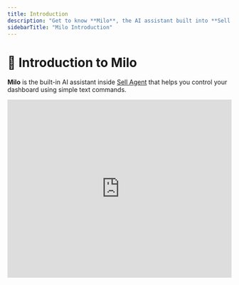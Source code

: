 ```yaml
---
title: Introduction
description: "Get to know **Milo**, the AI assistant built into **Sell Agent**."
sidebarTitle: "Milo Introduction"
---
```


# 👋 Introduction to Milo

**Milo** is the built-in AI assistant inside [Sell Agent](https://app.sellagent.ai) that helps you control your dashboard using simple text commands.

<iframe
  width="100%"
  height="400"
  src="https://www.youtube.com/embed/IXA78jhZ7F8"
  frameBorder="0"
  allowFullScreen
/>

Whether you're a sales agent managing leads or reviewing call data, Milo is here to simplify your work. Just type what you want **Milo** to do—like “Get all contacts for me”—and it will fetch the data or take the action for you.

You can also upload images, assign tasks, and interact with your dashboard—all through **Milo**, without needing to click through multiple tabs.

> 🎤 Don’t feel like typing? **Milo can hear you too**—just click on the microphone icon and start speaking. Milo will listen and respond accordingly.

Here's what **Milo** looks like inside the **Sell Agent** dashboard:

![Milo AI Assistant Screenshot](/images/milo.png)

---


## 🚀 What Milo Can Do

- ✅ Fetch and display all your contacts
- ✅ Access post-call data and summaries
- ✅ Help you organize tasks
- ✅ Understand and process natural language commands
- ✅ Work directly with image inputs (e.g., uploading documents or screenshots)
- ✅ Accept **voice commands** using the built-in microphone feature  

You can also explore **Milo’s** full capabilities by clicking on the **Tools** icon inside **Milo** and selecting **sellagent-test**.

This will show you all the actions Milo can perform inside the **Sell Agent** dashboard.
![Tools Menu Screenshot](/images/milo-tools.png)

### 📋 Action List (sellagent-test)
![Sellagent-test Screenshot](/images/milo-sellagent-test.png)

## ⚙️ Switch Between AI Models

**Milo** supports multiple AI models so you can choose the one that best fits for your work—whether it's faster response, more creativity, or deeper analysis.

You can switch between models directly in the **Milo** interface:

![Model Selection Screenshot](/images/milo-model-selection.png)
![Model Selection ](/images/milo-model.png)


> 🧩 Choose the model that works best for your task—whether you're summarizing leads, drafting messages, or exploring insights.


## 🧠 Why Use Milo?

**Milo** is like your smart assistant that never sleeps. It saves you time, reduces clicks, and gives you quick access to key features—all powered by intelligent AI.

Ready to get started? Just open your dashboard and start chatting with **Milo**. It’s that simple.

## 📘 Next Steps

<CardGroup cols={1}>
  <Card
    title="Add Custom MCP Server"
    icon="server" color="#6A5ACD"
    href="/pages/mcp-server"
  >
    Step-by-step guide to set up a MCP Server and connect it to **Sell Agent**.
  </Card>
 </CardGroup>
